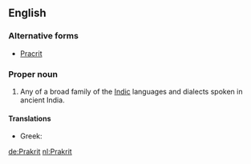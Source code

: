 ==English==
{{wikipedia}}

===Alternative forms===
* [[Pracrit]]

===Proper noun===
{{en-proper noun|Prakrits}}

# Any of a broad family of the [[Indic]] languages and dialects spoken in ancient India.

====Translations====
{{trans-top|}}
{{trans-mid}}
* Greek: {{t|el|πρακριτική γλώσσα|f|tr=prakritikí glóssa}}
{{trans-bottom}}


[[de:Prakrit]]
[[nl:Prakrit]]